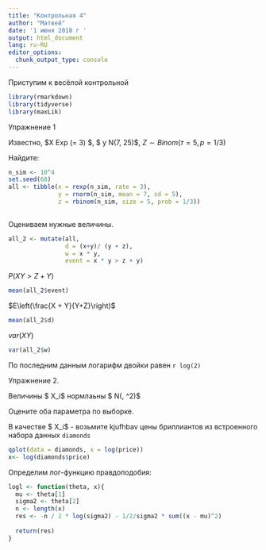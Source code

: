 ---
title: "Контрольная 4"
author: "Матвей"
date: '1 июня 2018 г '
output: html_document
lang: ru-RU
editor_options: 
  chunk_output_type: console
---

Приступим к весёлой контрольной

```{r, message= FALSE, warning=FALSE}
library(rmarkdown)
library(tidyverse)
library(maxLik)
```

Упражнение 1

Известно, $X \sim Exp (\lambda= 3) $, $ y \sim N(7, 25)$, 
 $Z \sim Binom(т = 5, p = 1/3)$
 
 Найдите:
 
```{r}
n_sim <- 10^4
set.seed(68)
all <- tibble(x = rexp(n_sim, rate = 3),
              y = rnorm(n_sim, mean = 7, sd = 5),
              z = rbinom(n_sim, size = 5, prob = 1/3))
        
```
 
Оцениваем нужные величины. 
```{r}
all_2 <- mutate(all,
                d = (x+y)/ (y + z),
                w = x * y,
                event = x * y > z + y)
```

$P(XY>Z+Y)$
```{r}
mean(all_2$event)
```

$E\left(\frac{X + Y}{Y+Z}\right)$

```{r}
mean(all_2$d)
```
$var(XY)$
```{r, echo=F}
var(all_2$w)

```

По последним данным логарифм двойки равен `r log(2)`

Упражнение 2.

Величины $ X_i$ нормлаьны $ N(\mu, \sigms^2)$

Оцените оба параметра по выборке.

В качестве $ X_i$ - возьмите kjufhbav цены бриллиантов из встроенного набора данных `diamonds`

```{r}
qplot(data = diamonds, x = log(price))
x<- log(diamonds$price)
```

Определим лог-функцию правдоподобия:
```{r}
logl <- function(theta, x){
  mu <- theta[1]
  sigma2 <- theta[2]
  n <- length(x)
  res <- -n / 2 * log(sigma2) - 1/2/sigma2 * sum((x - mu)^2)
  
  return(res)
}
```


